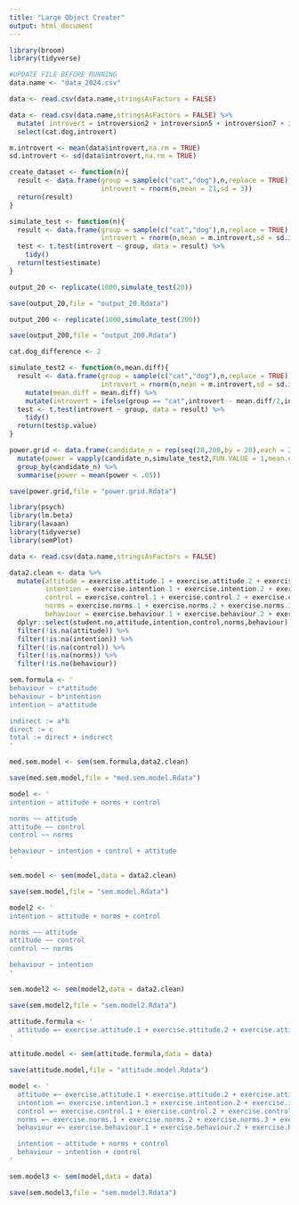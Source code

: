 ```yaml
---
title: "Large Object Creater"
output: html_document
---
```


```r
library(broom)
library(tidyverse)

#UPDATE FILE BEFORE RUNNING
data.name <- "data_2024.csv"

data <- read.csv(data.name,stringsAsFactors = FALSE)
```


```r
data <- read.csv(data.name,stringsAsFactors = FALSE) %>%
  mutate( introvert = introversion2 + introversion5 + introversion7 + introversion8 + introversion10) %>%
  select(cat.dog,introvert)

m.introvert <- mean(data$introvert,na.rm = TRUE)
sd.introvert <- sd(data$introvert,na.rm = TRUE)

create_dataset <- function(n){
  result <- data.frame(group = sample(c("cat","dog"),n,replace = TRUE),
                       introvert = rnorm(n,mean = 21,sd = 3))
  return(result)
}

simulate_test <- function(n){
  result <- data.frame(group = sample(c("cat","dog"),n,replace = TRUE),
                       introvert = rnorm(n,mean = m.introvert,sd = sd.introvert))
  test <- t.test(introvert ~ group, data = result) %>%
    tidy()
  return(test$estimate)
}

output_20 <- replicate(1000,simulate_test(20))

save(output_20,file = "output_20.Rdata")

output_200 <- replicate(1000,simulate_test(200))

save(output_200,file = "output_200.Rdata")

cat.dog_difference <- 2

simulate_test2 <- function(n,mean.diff){
  result <- data.frame(group = sample(c("cat","dog"),n,replace = TRUE),
                       introvert = rnorm(n,mean = m.introvert,sd = sd.introvert)) %>%
    mutate(mean.diff = mean.diff) %>%
    mutate(introvert = ifelse(group == "cat",introvert - mean.diff/2,introvert + mean.diff/2))
  test <- t.test(introvert ~ group, data = result) %>%
    tidy()
  return(test$p.value)
}

power.grid <- data.frame(candidate_n = rep(seq(20,200,by = 20),each = 200)) %>%
  mutate(power = vapply(candidate_n,simulate_test2,FUN.VALUE = 1,mean.diff = cat.dog_difference)) %>%
  group_by(candidate_n) %>%
  summarise(power = mean(power < .05))

save(power.grid,file = "power.grid.Rdata")
```

```r


library(psych)
library(lm.beta)
library(lavaan)
library(tidyverse)
library(semPlot)

data <- read.csv(data.name,stringsAsFactors = FALSE)

data2.clean <- data %>%
  mutate(attitude = exercise.attitude.1 + exercise.attitude.2 + exercise.attitude.3 + exercise.attitude.4 + exercise.attitude.5,
         intention = exercise.intention.1 + exercise.intention.2 + exercise.intention.3 + exercise.intention.4 + exercise.intention.5,
         control = exercise.control.1 + exercise.control.2 + exercise.control.3,
         norms = exercise.norms.1 + exercise.norms.2 + exercise.norms.3 + exercise.norms.4 + exercise.norms.5,
         behaviour = exercise.behaviour.1 + exercise.behaviour.2 + exercise.behaviour.3 + exercise.behaviour.4 + exercise.behaviour.5) %>%
  dplyr::select(student.no,attitude,intention,control,norms,behaviour) %>%
  filter(!is.na(attitude)) %>%
  filter(!is.na(intention)) %>%
  filter(!is.na(control)) %>%
  filter(!is.na(norms)) %>%
  filter(!is.na(behaviour))

sem.formula <- '
behaviour ~ c*attitude
behaviour ~ b*intention
intention ~ a*attitude

indirect := a*b
direct := c
total := direct + indirect
'

med.sem.model <- sem(sem.formula,data2.clean)

save(med.sem.model,file = "med.sem.model.Rdata")

model <- '
intention ~ attitude + norms + control

norms ~~ attitude
attitude ~~ control
control ~~ norms

behaviour ~ intention + control + attitude
'

sem.model <- sem(model,data = data2.clean)

save(sem.model,file = "sem.model.Rdata")

model2 <- '
intention ~ attitude + norms + control

norms ~~ attitude
attitude ~~ control
control ~~ norms

behaviour ~ intention
'

sem.model2 <- sem(model2,data = data2.clean)

save(sem.model2,file = "sem.model2.Rdata")

attitude.formula <- '
  attitude =~ exercise.attitude.1 + exercise.attitude.2 + exercise.attitude.3 + exercise.attitude.4 + exercise.attitude.5
'

attitude.model <- sem(attitude.formula,data = data)

save(attitude.model,file = "attitude.model.Rdata")

model <- '
  attitude =~ exercise.attitude.1 + exercise.attitude.2 + exercise.attitude.3 + exercise.attitude.4 + exercise.attitude.5
  intention =~ exercise.intention.1 + exercise.intention.2 + exercise.intention.3 + exercise.intention.4 + exercise.intention.5
  control =~ exercise.control.1 + exercise.control.2 + exercise.control.3
  norms =~ exercise.norms.1 + exercise.norms.2 + exercise.norms.3 + exercise.norms.4 + exercise.norms.5
  behaviour =~ exercise.behaviour.1 + exercise.behaviour.2 + exercise.behaviour.3 + exercise.behaviour.4 + exercise.behaviour.5

  intention ~ attitude + norms + control
  behaviour ~ intention + control
'

sem.model3 <- sem(model,data = data)

save(sem.model3,file = "sem.model3.Rdata")
```
